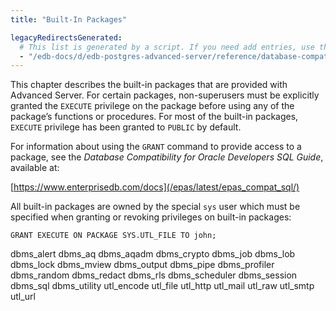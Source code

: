 ```yaml
---
title: "Built-In Packages"

legacyRedirectsGenerated:
  # This list is generated by a script. If you need add entries, use the `legacyRedirects` key.
  - "/edb-docs/d/edb-postgres-advanced-server/reference/database-compatibility-for-oracle-developers-built-in-package-guide/13/built-in_packages.html"
---
```


This chapter describes the built-in packages that are provided with Advanced Server. For certain packages, non-superusers must be explicitly granted the `EXECUTE` privilege on the package before using any of the package’s functions or procedures. For most of the built-in packages, `EXECUTE` privilege has been granted to `PUBLIC` by default.

For information about using the `GRANT` command to provide access to a package, see the *Database Compatibility for Oracle Developers SQL Guide*, available at:

[https://www.enterprisedb.com/docs](/epas/latest/epas_compat_sql/)

All built-in packages are owned by the special `sys` user which must be specified when granting or revoking privileges on built-in packages:

```text
GRANT EXECUTE ON PACKAGE SYS.UTL_FILE TO john;
```

<div class="toctree" maxdepth="5">

dbms_alert dbms_aq dbms_aqadm dbms_crypto dbms_job dbms_lob dbms_lock dbms_mview dbms_output dbms_pipe dbms_profiler dbms_random dbms_redact dbms_rls dbms_scheduler dbms_session dbms_sql dbms_utility utl_encode utl_file utl_http utl_mail utl_raw utl_smtp utl_url

</div>
